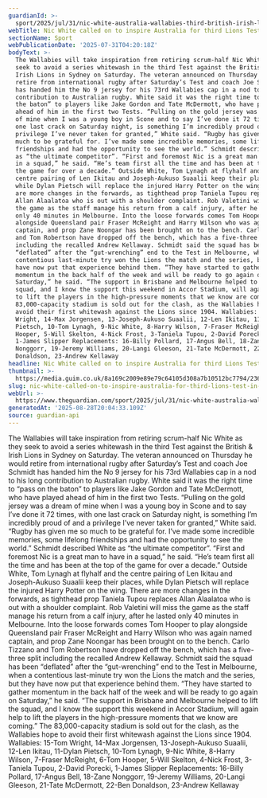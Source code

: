 ```yaml
---
guardianId: >-
  sport/2025/jul/31/nic-white-australia-wallabies-third-british-irish-lions-test-sydney-rugby-union
webTitle: Nic White called on to inspire Australia for third Lions Test in Sydney
sectionName: Sport
webPublicationDate: '2025-07-31T04:20:18Z'
bodyText: >-
  The Wallabies will take inspiration from retiring scrum-half Nic White as they
  seek to avoid a series whitewash in the third Test against the British &amp;
  Irish Lions in Sydney on Saturday. The veteran announced on Thursday he would
  retire from international rugby after Saturday’s Test and coach Joe Schmidt
  has handed him the No 9 jersey for his 73rd Wallabies cap in a nod to his long
  contribution to Australian rugby. White said it was the right time to “pass on
  the baton” to players like Jake Gordon and Tate McDermott, who have played
  ahead of him in the first two Tests. “Pulling on the gold jersey was a dream
  of mine when I was a young boy in Scone and to say I’ve done it 72 times, with
  one last crack on Saturday night, is something I’m incredibly proud of and a
  privilege I’ve never taken for granted,” White said. “Rugby has given me so
  much to be grateful for. I’ve made some incredible memories, some lifelong
  friendships and had the opportunity to see the world.” Schmidt described White
  as “the ultimate competitor”. “First and foremost Nic is a great man to have
  in a squad,” he said. “He’s team first all the time and has been at the top of
  the game for over a decade.” Outside White, Tom Lynagh at flyhalf and the
  centre pairing of Len Ikitau and Joseph-Aukuso Suaalii keep their places,
  while Dylan Pietsch will replace the injured Harry Potter on the wing. There
  are more changes in the forwards, as tighthead prop Taniela Tupou replaces
  Allan Alaalatoa who is out with a shoulder complaint. Rob Valetini will miss
  the game as the staff manage his return from a calf injury, after he lasted
  only 40 minutes in Melbourne. Into the loose forwards comes Tom Hooper to play
  alongside Queensland pair Fraser McReight and Harry Wilson who was again named
  captain, and prop Zane Noongar has been brought on to the bench. Carlo Tizzano
  and Tom Robertson have dropped off the bench, which has a five-three split
  including the recalled Andrew Kellaway. Schmidt said the squad has been
  “deflated” after the “gut-wrenching” end to the Test in Melbourne, when a
  contentious last-minute try won the Lions the match and the series, but they
  have now put that experience behind them. “They have started to gather
  momentum in the back half of the week and will be ready to go again on
  Saturday,” he said. “The support in Brisbane and Melbourne helped to lift the
  squad, and I know the support this weekend in Accor Stadium, will again help
  to lift the players in the high-pressure moments that we know are coming.” The
  83,000-capacity stadium is sold out for the clash, as the Wallabies hope to
  avoid their first whitewash against the Lions since 1904. Wallabies: 15-Tom
  Wright, 14-Max Jorgensen, 13-Joseph-Aukuso Suaalii, 12-Len Ikitau, 11-Dylan
  Pietsch, 10-Tom Lynagh, 9-Nic White, 8-Harry Wilson, 7-Fraser McReight, 6-Tom
  Hooper, 5-Will Skelton, 4-Nick Frost, 3-Taniela Tupou, 2-David Porecki,
  1-James Slipper Replacements: 16-Billy Pollard, 17-Angus Bell, 18-Zane
  Nonggorr, 19-Jeremy Williams, 20-Langi Gleeson, 21-Tate McDermott, 22-Ben
  Donaldson, 23-Andrew Kellaway
headline: Nic White called on to inspire Australia for third Lions Test in Sydney
thumbnail: >-
  https://media.guim.co.uk/8a169c2009e89e79c64105d308a7b10512bc7794/236_0_4581_3666/500.jpg
slug: nic-white-called-on-to-inspire-australia-for-third-lions-test-in-sydney
webUrl: >-
  https://www.theguardian.com/sport/2025/jul/31/nic-white-australia-wallabies-third-british-irish-lions-test-sydney-rugby-union
generatedAt: '2025-08-28T20:04:33.109Z'
source: guardian-api
---
```

The Wallabies will take inspiration from retiring scrum-half Nic White as they seek to avoid a series whitewash in the third Test against the British &amp; Irish Lions in Sydney on Saturday. The veteran announced on Thursday he would retire from international rugby after Saturday’s Test and coach Joe Schmidt has handed him the No 9 jersey for his 73rd Wallabies cap in a nod to his long contribution to Australian rugby. White said it was the right time to “pass on the baton” to players like Jake Gordon and Tate McDermott, who have played ahead of him in the first two Tests. “Pulling on the gold jersey was a dream of mine when I was a young boy in Scone and to say I’ve done it 72 times, with one last crack on Saturday night, is something I’m incredibly proud of and a privilege I’ve never taken for granted,” White said. “Rugby has given me so much to be grateful for. I’ve made some incredible memories, some lifelong friendships and had the opportunity to see the world.” Schmidt described White as “the ultimate competitor”. “First and foremost Nic is a great man to have in a squad,” he said. “He’s team first all the time and has been at the top of the game for over a decade.” Outside White, Tom Lynagh at flyhalf and the centre pairing of Len Ikitau and Joseph-Aukuso Suaalii keep their places, while Dylan Pietsch will replace the injured Harry Potter on the wing. There are more changes in the forwards, as tighthead prop Taniela Tupou replaces Allan Alaalatoa who is out with a shoulder complaint. Rob Valetini will miss the game as the staff manage his return from a calf injury, after he lasted only 40 minutes in Melbourne. Into the loose forwards comes Tom Hooper to play alongside Queensland pair Fraser McReight and Harry Wilson who was again named captain, and prop Zane Noongar has been brought on to the bench. Carlo Tizzano and Tom Robertson have dropped off the bench, which has a five-three split including the recalled Andrew Kellaway. Schmidt said the squad has been “deflated” after the “gut-wrenching” end to the Test in Melbourne, when a contentious last-minute try won the Lions the match and the series, but they have now put that experience behind them. “They have started to gather momentum in the back half of the week and will be ready to go again on Saturday,” he said. “The support in Brisbane and Melbourne helped to lift the squad, and I know the support this weekend in Accor Stadium, will again help to lift the players in the high-pressure moments that we know are coming.” The 83,000-capacity stadium is sold out for the clash, as the Wallabies hope to avoid their first whitewash against the Lions since 1904. Wallabies: 15-Tom Wright, 14-Max Jorgensen, 13-Joseph-Aukuso Suaalii, 12-Len Ikitau, 11-Dylan Pietsch, 10-Tom Lynagh, 9-Nic White, 8-Harry Wilson, 7-Fraser McReight, 6-Tom Hooper, 5-Will Skelton, 4-Nick Frost, 3-Taniela Tupou, 2-David Porecki, 1-James Slipper Replacements: 16-Billy Pollard, 17-Angus Bell, 18-Zane Nonggorr, 19-Jeremy Williams, 20-Langi Gleeson, 21-Tate McDermott, 22-Ben Donaldson, 23-Andrew Kellaway
